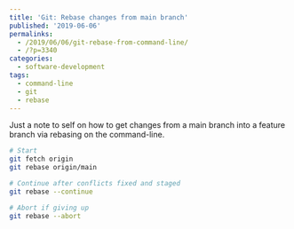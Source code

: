 ```yaml
---
title: 'Git: Rebase changes from main branch'
published: '2019-06-06'
permalinks:
  - /2019/06/06/git-rebase-from-command-line/
  - /?p=3340
categories:
  - software-development
tags:
  - command-line
  - git
  - rebase
---
```


Just a note to self on how to get changes from a main branch into a feature branch via rebasing on the command-line.

```bash
# Start
git fetch origin
git rebase origin/main

# Continue after conflicts fixed and staged
git rebase --continue

# Abort if giving up
git rebase --abort
```
